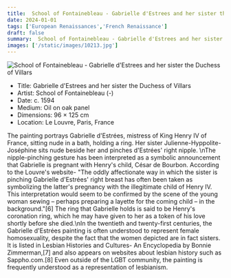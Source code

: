 ```yaml
---
title:  School of Fontainebleau - Gabrielle d'Estrees and her sister the Duchess of Villars
date: 2024-01-01
tags: ['European Renaissances','French Renaissance']
draft: false
summary:  School of Fontainebleau - Gabrielle d'Estrees and her sister the Duchess of Villars
images: ['/static/images/10213.jpg']
---
```


![ School of Fontainebleau - Gabrielle d'Estrees and her sister the Duchess of Villars](/static/images/10213.jpg)

* Title: Gabrielle d'Estrees and her sister the Duchess of Villars
* Artist:  School of Fontainebleau (-)
* Date: c. 1594
* Medium: Oil on oak panel
* Dimensions: 96 × 125 cm
* Location: Le Louvre, Paris, France

The painting portrays Gabrielle d'Estrées, mistress of King Henry IV of France, sitting nude in a bath, holding a ring. Her sister Julienne-Hyppolite-Joséphine sits nude beside her and pinches d'Estrées' right nipple. \nThe nipple-pinching gesture has been interpreted as a symbolic announcement that Gabrielle is pregnant with Henry's child, César de Bourbon. According to the Louvre's website- \"The oddly affectionate way in which the sister is pinching Gabrielle d'Estrées' right breast has often been taken as symbolizing the latter's pregnancy with the illegitimate child of Henry IV. This interpretation would seem to be confirmed by the scene of the young woman sewing – perhaps preparing a layette for the coming child – in the background.\"[6] The ring that Gabrielle holds is said to be Henry's coronation ring, which he may have given to her as a token of his love shortly before she died.\nIn the twentieth and twenty-first centuries, the Gabrielle d'Estrées painting is often understood to represent female homosexuality, despite the fact that the women depicted are in fact sisters. It is listed in Lesbian Histories and Cultures- An Encyclopedia by Bonnie Zimmerman,[7] and also appears on websites about lesbian history such as Sappho.com.[8] Even outside of the LGBT community, the painting is frequently understood as a representation of lesbianism. 
